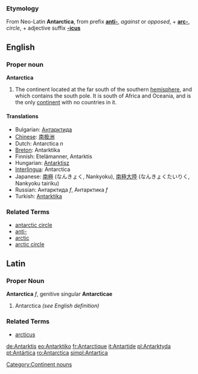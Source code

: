 ===Etymology===
From Neo-Latin '''Antarctica''', from prefix '''[[anti-]]''', ''against'' or ''opposed'', + '''[[arc-]]''', ''circle'', + adjective suffix '''[[-icus]]'''

==English==

===Proper noun===
'''Antarctica'''

# The continent located at the far south of the southern [[hemisphere]], and which contains the south pole.  It is south of Africa and Oceania, and is the only [[continent]] with no countries in it.  

====Translations====
*Bulgarian: [[Антарктида]]
*[[Chinese]]: [[南极洲]]
*Dutch: Antarctica ''n''
*[[Breton]]: Antarktika
*Finnish: Etelämanner, Antarktis
*Hungarian: [[Antarktisz]]
*[[Interlingua]]: Antarctica
*Japanese: [[南極]] (なんきょく, Nankyoku), [[南極大陸]] (なんきょくたいりく, Nankyoku tairiku)
*Russian: Антарктида ''f'', Антарктика ''f''
*Turkish: [[Antarktika]]

===Related Terms===
*[[antarctic circle]]
*[[anti-]]
*[[arctic]]
*[[arctic circle]]


[[Category:Continent nouns]]

==Latin==
===Proper Noun===
'''Antarctica''' ''f'', genitive singular '''Antarcticae'''

# Antarctica ''(see English definition)''

===Related Terms===
*[[arcticus]]

[[de:Antarktis]]
[[eo:Antarktiko]]
[[fr:Antarctique]]
[[it:Antartide]]
[[pl:Antarktyda]]
[[pt:Antártica]]
[[ro:Antarctica]]
[[simpl:Antartica]]